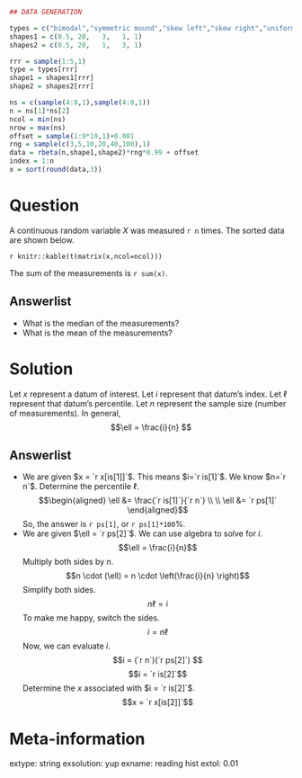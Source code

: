 ```r
## DATA GENERATION

types = c("bimodal","symmetric mound","skew left","skew right","uniform")
shapes1 = c(0.5, 20,   3,   1, 1)
shapes2 = c(0.5, 20,   1,   3, 1)

rrr = sample(1:5,1)
type = types[rrr]
shape1 = shapes1[rrr]
shape2 = shapes2[rrr]

ns = c(sample(4:8,1),sample(4:8,1))
n = ns[1]*ns[2]
ncol = min(ns)
nrow = max(ns)
offset = sample(1:9*10,1)+0.001
rng = sample(c(3,5,10,20,40,100),1)
data = rbeta(n,shape1,shape2)*rng*0.99 + offset
index = 1:n
x = sort(round(data,3))
```

Question
========

A continuous random variable $X$ was measured `r n` times. The sorted data are shown below.

`r knitr::kable(t(matrix(x,ncol=ncol)))`

The sum of the measurements is `r sum(x)`.


Answerlist
--------
* What is the median of the measurements?
* What is the mean of the measurements?

Solution
========

Let $x$ represent a datum of interest. Let $i$ represent that datum's index. Let $\ell$ represent that datum's percentile. Let $n$ represent the sample size (number of measurements). In general,
$$\ell = \frac{i}{n} $$


Answerlist
--------
* We are given $x = `r x[is[1]]`$. This means $i=`r is[1]`$. We know $n=`r n`$. Determine the percentile $\ell$.
$$\begin{aligned}
\ell &= \frac{`r is[1]`}{`r n`} \\ \\
\ell &= `r ps[1]`
\end{aligned}$$
So, the answer is `r ps[1]`, or `r ps[1]*100`%.
* We are given $\ell = `r ps[2]`$. We can use algebra to solve for $i$.
$$\ell = \frac{i}{n}$$
Multiply both sides by $n$.
$$n \cdot (\ell) = n \cdot \left(\frac{i}{n} \right)$$
Simplify both sides.
$$ n \ell = i $$
To make me happy, switch the sides.
$$i = n \ell $$
Now, we can evaluate $i$.
$$i = (`r n`)(`r ps[2]`) $$
$$i = `r is[2]`$$
Determine the $x$ associated with $i = `r is[2]`$.
$$x = `r x[is[2]]`$$


Meta-information
============
extype: string
exsolution: yup
exname: reading hist
extol: 0.01
